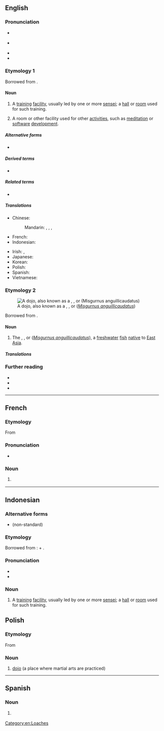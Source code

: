 {{also|dōjō}}
==English==
{{was wotd|2019|October|8}}

===Pronunciation===
* {{a|RP}} {{IPA|/ˈdəʊdʒəʊ/|[ˈdəʊ̯d͡ʒəʊ̯]|lang=en}}
* {{a|GA}} {{IPA|/ˈdoʊˌdʒoʊ/|[ˈdoʊ̯ˌd͡ʒoʊ̯]|lang=en}}
* {{rhymes|əʊdʒəʊ|lang=en}}
* {{hyphenation|do|jo|lang=en}}

===Etymology 1===
{{multiple images
|direction = vertical
|image1 = JJS Dojo.jpg
|caption1 = Children practising [[karate]] in the dojo ''(sense 1)'' of the {{w|Jack and Jill School}} in {{w|Bacolod City}}, [[Philippines]]
|image2 = Hacker Dojo - Lab.JPG
|caption2 = The [[electronics]] [[laboratory]] at Hacker Dojo, a dojo ''(sense 2)'' or [[hackerspace]] in [[Mountain View]], [[California]], USA
}}

Borrowed from {{bor|en|ja|道場|tr=dōjō|lit=place of the ways}}.

====Noun====
{{en-noun|s|dojo}}

# {{lb|en|martial arts}} A [[training#Noun|training]] [[facility]], usually led by one or more [[sensei]]; a [[hall]] or [[room]] used for such training.
# {{lb|en|by extension}} A room or other facility used for other [[activity|activities]], such as [[meditation]] or [[software]] [[development]].

=====Alternative forms=====
* {{l|en|dōjō}}

=====Derived terms=====
* {{l|en|McDojo}}

=====Related terms=====
* {{l|en|dojocho||head of a dojo}}

=====Translations=====
{{trans-top|(''martial arts'') training facility}}
* Chinese:
*: Mandarin: {{t|cmn|武術館}}, {{t|cmn|武术馆|tr=wǔshùguǎn}}, {{t|cmn|武館}}, {{t|cmn|武馆|tr=wǔguǎn}}
* French: {{t+|fr|dojo|m}}
* Indonesian: {{t|id|dojo}}
{{trans-mid}}
* Irish: {{t|ga|seomra oiliúna|m}}, {{t|ga|dojo|m}}
* Japanese: {{t|ja|道場|tr=[[どうじょう]], [[dōjō]]}}
* Korean: {{t+|ko|도장}}
* Polish: {{t+|pl|dojo|n}}
* Spanish: {{t+|es|dojo|m}}
* Vietnamese: {{t|vi|đạo trường}}
{{trans-bottom}}

===Etymology 2===
[[File:Dojo loach4.JPG|thumb|A dojo, also known as a {{vern|dojo loach}}, {{vern|Japanese weather loach}}, or {{vern|pond loach}} (''[[Misgurnus anguillicaudatus]]'')]]

Borrowed from {{bor|en|ja|泥鰌|tr=dojō||pond loach}}.

====Noun====
{{en-noun|?}}

# The {{vern|dojo loach}}, {{vern|Japanese weather loach}}, or {{vern|pond loach}} (''[[Misgurnus anguillicaudatus]]''), a [[freshwater]] [[fish#Noun|fish]] [[native#Adjective|native]] to [[East Asia]].

=====Translations=====
{{trans-top|pond loach (''Misgurnus anguillicaudatus'')}}
{{trans-mid}}
{{trans-bottom}}

===Further reading===
* {{pedia}}
* {{pedia|dojo (disambiguation)}}
* {{pedia|pond loach}}

[[Category:en:Loaches]]

----

==French==
{{wikipedia|lang=fr}}

===Etymology===
From {{etyl|ja|fr}} {{m|ja|道場|tr=dōjō||place of the way}}

===Pronunciation===
* {{fr-IPA|dôjo}}

===Noun===
{{fr-noun|m}}

# {{lb|fr|martial arts}} {{l|en|dojo}}

----

==Indonesian==

===Alternative forms===
* {{l|id|doyo}} (non-standard)

===Etymology===
Borrowed from {{bor|id|ja|道場|tr=[[どうじょう]], [[dōjō]]|lit=place of the ways}}: {{m|ja|道|tr=[[どう]], [[dō]]||road; way}} + {{m|ja|場|tr=[[じょう]], [[jō]]||place; place where events are held; flattened area for ceremonies or festivals}}.

===Pronunciation===
* {{IPA|/do.d͡ʒo/|lang=id}}
* {{hyphenation|do|jo|lang=id}}

===Noun===
{{id-noun|-}}
# {{lb|id|martial arts}} A [[training#Noun|training]] [[facility]], usually led by one or more [[sensei]]; a [[hall]] or [[room]] used for such training.

==Polish==

===Etymology===
From {{etyl|ja|pl}} {{m|ja|道場|tr=dōjō||place of the way|sc=Jpan}}

===Noun===
{{head|pl|noun|g=n|indeclinable}}

# [[#English|dojo]] (a place where martial arts are practiced)

----

==Spanish==

===Noun===
{{es-noun|m}}

# {{lb|es|martial arts}} {{l|en|dojo}}